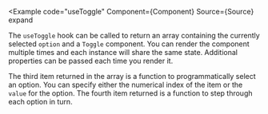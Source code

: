 
<Example
  code="useToggle"
  Component={Component}
  Source={Source}
  expand
>
  The `useToggle` hook can be called to return an array containing the
  currently selected `option` and a `Toggle` component.  You can render the
  component multiple times and each instance will share the same state.
  Additional properties can be passed each time you render it.

  The third item returned in the array is a function to programmatically
  select an option.  You can specify either the numerical index of the
  item or the `value` for the option. The fourth item returned is a function
  to step through each option in turn.
</Example>
